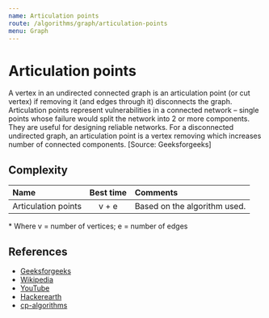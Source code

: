 ```yaml
---
name: Articulation points
route: /algorithms/graph/articulation-points
menu: Graph
---
```


# Articulation points

A vertex in an undirected connected graph is an articulation point (or cut vertex) if
removing it (and edges through it) disconnects the graph. Articulation points represent
vulnerabilities in a connected network – single points whose failure would split the
network into 2 or more components. They are useful for designing reliable networks. For a
disconnected undirected graph, an articulation point is a vertex removing which increases
number of connected components. [Source: Geeksforgeeks]

## Complexity

| Name                | Best time | Comments                     |
| :------------------ | :-------: | :--------------------------- |
| Articulation points |   v + e   | Based on the algorithm used. |

\* Where v = number of vertices; e = number of edges

## References

- [Geeksforgeeks](https://www.geeksforgeeks.org/articulation-points-or-cut-vertices-in-a-graph/)
- [Wikipedia](https://en.wikipedia.org/wiki/Biconnected_component)
- [YouTube](https://www.youtube.com/watch?v=jFZsDDB0-vo&ab_channel=AbdulBari)
- [Hackerearth](https://www.hackerearth.com/practice/algorithms/graphs/articulation-points-and-bridges/tutorial/)
- [cp-algorithms](https://cp-algorithms.com/graph/cutpoints.html)
